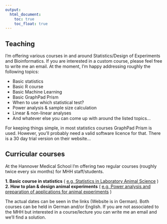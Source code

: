 ```yaml
---
output:
  html_document: 
    toc: true
    toc_float: true
---
```


## Teaching
I'm offering various courses in and around Statistics/Design of Experiments and Bioinformatics. If you are interested in a custom course, please feel free to write me an email. At the moment, I'm happy addressing roughly the following topics:

* Basic statistics
* Basic R course
* Basic Machine Learning
* Basic GraphPad Prism
* When to use which statistical test?
* Power analysis & sample size calculation
* Linear & non-linear analyses
* And whatever else you can come up with around the listed topics...

For keeping things simple, in most statistics courses GraphPad Prism is used. However, you'll probably need a valid software licence for that. There is a 30 day trial version on their website... 

## Curricular courses
At the Hannover Medical School I'm offering two regular courses (roughly twice every six months) for MHH staff/students.

**1. Basic course in statistics** ( [e.g, Statistics in Laboratory Animal Science](https://www.mh-hannover.de/ztl-kurse.html#c155391) )  
**2. How to plan & design animal experiments** ( [e.g, Power analysis and preparation of applications for animal experiments](https://www.mh-hannover.de/ztl-kurse.html#c155391) )

The actual dates can be seen in the links (Website is in German). Both courses can be held in German and/or English.
If you are not associated to the MHH but interested in a course/lecture you can write me an email and we'll find a solution.





